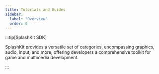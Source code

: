 ```yaml
---
title: Tutorials and Guides
sidebar:
  label: "Overview"
  order: 0
---
```



:::tip[SplashKit SDK]

SplashKit provides a versatile set of categories, encompassing graphics, audio, input, and more, offering developers a comprehensive toolkit for game and multimedia development.

:::


<GuidesList>
</GuidesList>
